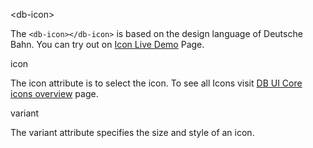 

<Meta title="Elements/Icon/Intro" />

<db-headline variant="1">&lt;db-icon&gt;</db-headline>

The `<db-icon></db-icon>` is based on the design language of Deutsche Bahn. You can try out on <a href="/story/db-icon--live-demo">Icon Live Demo</a> Page.

<Canvas>
  <db-icon icon="account"></db-icon>
</Canvas>

<db-headline variant="2">icon</db-headline>

The icon attribute is to select the icon. To see all Icons visit <a href="https://db-ui.github.io/core/?p=viewall-base-icons" target="_blank">DB UI Core icons overview</a> page.

<Canvas>
  <db-icon icon="account"></db-icon>
  <db-icon icon="edit"></db-icon>
  <db-icon icon="zoom-out"></db-icon>
</Canvas>

<db-headline variant="2">variant</db-headline>

The variant attribute specifies the size and style of an icon.

<Canvas>
  <db-icon icon="account" variant="20-outline"></db-icon>
  <db-icon icon="account" variant="24-outline"></db-icon>
  <db-icon icon="account" variant="32-outline"></db-icon>
  <db-icon icon="account" variant="48-outline"></db-icon>
  <db-icon icon="account" variant="64-outline"></db-icon>
</Canvas>

<Readme />
